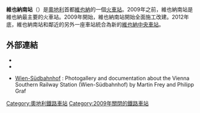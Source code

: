 '''維也納南站'''（{{lang-de|Wien Südbahnhof}}）是[[奧地利|奧地利]]首都[[維也納|維也納]]的一個[[火車站|火車站]]。2009年之前，維也納南站是維也納最主要的火車站。2009年開始，維也納南站開始全面施工改建。2012年底，維也納南站和鄰近的另外一座車站統合為新的[[維也納中央車站|維也納中央車站]]。
==外部連結==
* {{cite web |url=http://anno.onb.ac.at/cgi-content/anno-plus?apm=0&aid=abz&datum=18740004&zoom=2&seite=00000021&ues=on&x=20&y=12 |title=Plans of the 1874 Südbahnhof |publisher=[[Österreichische_Nationalbibliothek|Österreichische Nationalbibliothek]] |language=de |accessdate=2015-10-10 |archive-date=2015-12-11 |archive-url=https://web.archive.org/web/20151211132300/http://anno.onb.ac.at/cgi-content/anno-plus?apm=0&aid=abz&datum=18740004&zoom=2&seite=00000021&ues=on&x=20&y=12 |dead-url=no }}
* {{cite web|url=http://www.wien.gv.at/stadtentwicklung/bahnhofwien/pdf/hauptbahnhof.pdf|format=[[PDF|PDF]]|title=Der neue Hauptbahnhof|publisher=[[ÖBB|ÖBB]]|language=de|deadurl=yes|archiveurl=https://web.archive.org/web/20061214154218/http://www.wien.gv.at/stadtentwicklung/bahnhofwien/pdf/hauptbahnhof.pdf|archivedate=2006-12-14}}
{{coord|48.186667|N|16.380000|E|type:railwaystation_region:AT-9|display=title}}
* [http://www.wien-suedbahnhof-fotos.at/ Wien-Südbahnhof] {{Wayback|url=http://www.wien-suedbahnhof-fotos.at/ |date=20151215034848 }}: Photogallery and documentation about the Vienna Southern Railway Station (Wien-Südbahnhof) by Martin Frey and Philipp Graf

[[Category:奧地利鐵路車站|Category:奧地利鐵路車站]]
[[Category:2009年關閉的鐵路車站|Category:2009年關閉的鐵路車站]]